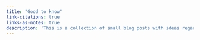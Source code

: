 ```yaml
---
title: "Good to know"
link-citations: true
links-as-notes: true
description: 'This is a collection of small blog posts with ideas regarding code style, collaboration, use of AI, and more composed to help you in Advanced Empirical Finance: Topics and Data Science.'
---
```


